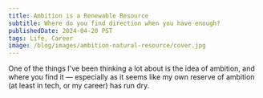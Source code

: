 ```yaml
---
title: Ambition is a Renewable Resource
subtitle: Where do you find direction when you have enough?
publishedDate: 2024-04-20 PST
tags: Life, Career
image: /blog/images/ambition-natural-resource/cover.jpg
---
```


One of the things I've been thinking a lot about is the idea of ambition, and where you find it — especially as it seems like my own reserve of ambition (at least in tech, or my career) has run dry.

